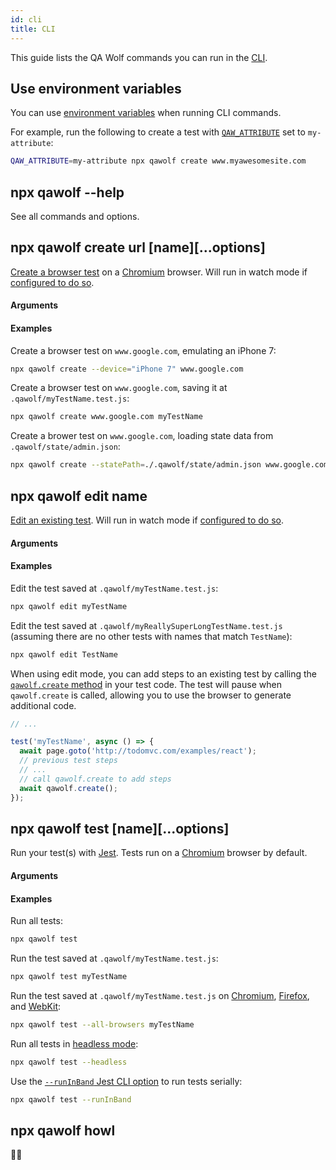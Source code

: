 ```yaml
---
id: cli
title: CLI
---
```



This guide lists the QA Wolf commands you can run in the [CLI](../install#understand-the-command-line).

## Use environment variables

You can use [environment variables](environment_variables) when running CLI commands.

For example, run the following to create a test with [`QAW_ATTRIBUTE`](environment_variables#qaw_attribute) set to `my-attribute`:

```bash
QAW_ATTRIBUTE=my-attribute npx qawolf create www.myawesomesite.com
```

## npx qawolf --help

See all commands and options.

## npx qawolf create url [name][...options]

[Create a browser test](../create_a_test) on a [Chromium](https://www.chromium.org/Home) browser. Will run in watch mode if [configured to do so](../configure_qa_wolf#watch).

#### Arguments

<ArgumentCreate />

#### Examples

Create a browser test on `www.google.com`, emulating an iPhone 7:

```bash
npx qawolf create --device="iPhone 7" www.google.com
```

Create a browser test on `www.google.com`, saving it at `.qawolf/myTestName.test.js`:

```bash
npx qawolf create www.google.com myTestName
```

Create a brower test on `www.google.com`, loading state data from `.qawolf/state/admin.json`:

```bash
npx qawolf create --statePath=./.qawolf/state/admin.json www.google.com
```

## npx qawolf edit name

[Edit an existing test](../edit_a_test). Will run in watch mode if [configured to do so](../configure_qa_wolf#watch).

#### Arguments

<Argument
  description="A string that matches exactly one test file name."
  name="name"
  type="string"
/>

#### Examples

Edit the test saved at `.qawolf/myTestName.test.js`:

```bash
npx qawolf edit myTestName
```

Edit the test saved at `.qawolf/myReallySuperLongTestName.test.js` (assuming there are no other tests with names that match `TestName`):

```bash
npx qawolf edit TestName
```

When using edit mode, you can add steps to an existing test by calling the [`qawolf.create` method](qawolf/create) in your test code. The test will pause when `qawolf.create` is called, allowing you to use the browser to generate additional code.

```js
// ...

test('myTestName', async () => {
  await page.goto('http://todomvc.com/examples/react');
  // previous test steps
  // ...
  // call qawolf.create to add steps
  await qawolf.create();
});
```

## npx qawolf test [name][...options]

Run your test(s) with [Jest](https://jestjs.io/). Tests run on a [Chromium](https://www.chromium.org/Home) browser by default.

#### Arguments

<ArgumentTest />

#### Examples

Run all tests:

```bash
npx qawolf test
```

Run the test saved at `.qawolf/myTestName.test.js`:

```bash
npx qawolf test myTestName
```

Run the test saved at `.qawolf/myTestName.test.js` on [Chromium](https://www.chromium.org/Home), [Firefox](https://www.mozilla.org/en-US/firefox/new), and [WebKit](https://webkit.org):

```bash
npx qawolf test --all-browsers myTestName
```

Run all tests in [headless mode](https://developers.google.com/web/updates/2017/04/headless-chrome):

```bash
npx qawolf test --headless
```

Use the [`--runInBand` Jest CLI option](https://jestjs.io/docs/en/cli#--runinband) to run tests serially:

```bash
npx qawolf test --runInBand
```

## npx qawolf howl

🐺😉
